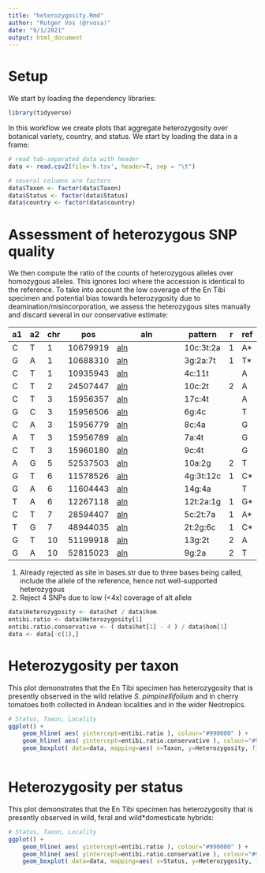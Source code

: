 ```yaml
---
title: "heterozygosity.Rmd"
author: "Rutger Vos (@rvosa)"
date: "9/1/2021"
output: html_document
---
```


# Setup

We start by loading the dependency libraries:

```r
library(tidyverse)
```

In this workflow we create plots that aggregate heterozygosity over botanical
variety, country, and status. We start by loading the data in a frame:

```r
# read tab-separated data with header
data <- read.csv2(file='h.tsv', header=T, sep = "\t")

# several columns are factors
data$Taxon <- factor(data$Taxon)
data$Status <- factor(data$Status)
data$country <- factor(data$country)

```

# Assessment of heterozygous SNP quality

We then compute the ratio of the counts of heterozygous alleles over homozygous
alleles. This ignores loci where the accession is identical to the reference.
To take into account the low coverage of the En Tibi specimen and potential bias
towards heterozygosity due to deamination/misincorporation, we assess the 
heterozygous sites manually and discard several in our conservative estimate:

| a1 | a2 | chr | pos      | aln                    | pattern   | r | ref |
|----|----|-----|----------|------------------------|-----------|---|-----|
| C	 | T  | 1   | 10679919 | [aln](1-10679919.png)  | 10c:3t:2a | 1 | A*  |
| G	 | A  | 1   | 10688310 | [aln](1-10688310.png)  | 3g:2a:7t  | 1 | T*  |
| C	 | T  | 1   | 10935943 | [aln](1-10935943.png)  | 4c:11t    |   | A   |
| C	 | T  | 2   | 24507447 | [aln](2-24507447.png)  | 10c:2t    | 2 | A   |
| C	 | T  | 3   | 15956357 | [aln](3-15956357.png)  | 17c:4t    |   | A   |
| G	 | C  | 3   | 15956506 | [aln](3-15956506.png)  | 6g:4c     |   | T   |
| C	 | A  | 3   | 15956779 | [aln](3-15956779.png)  | 8c:4a     |   | G   |
| A	 | T  | 3   | 15956789 | [aln](3-15956789.png)  | 7a:4t     |   | G   |
| C	 | T  | 3   | 15960180 | [aln](3-15960180.png)  | 9c:4t     |   | G   |
| A	 | G  | 5   | 52537503 | [aln](5-52537503.png)  | 10a:2g    | 2 | T   |
| G	 | T  | 6   | 11578526 | [aln](6-11578526.png)  | 4g:3t:12c | 1 | C*  |
| G	 | A  | 6   | 11604443 | [aln](6-11604443.png)  | 14g:4a    |   | T   |
| T	 | A  | 6   | 12267118 | [aln](6-12267118.png)  | 12t:2a:1g | 1 | G*  |
| C	 | T  | 7   | 28594407 | [aln](7-28594407.png)  | 5c:2t:7a  | 1 | A*  |
| T	 | G  | 7   | 48944035 | [aln](7-48944035.png)  | 2t:2g:6c  | 1 | C*  |
| G	 | T  | 10  | 51199918 | [aln](10-51199918.png) | 13g:2t    | 2 | A   |
| G	 | A  | 10  | 52815023 | [aln](10-52815023.png) | 9g:2a     | 2 | T   |

1. Already rejected as site in bases.str due to three bases being called,
   include the allele of the reference, hence not well-supported heterozygous
2. Reject 4 SNPs due to low (<4x) coverage of alt allele

```r
data$Heterozygosity <- data$het / data$hom
entibi.ratio <- data$Heterozygosity[1]
entibi.ratio.conservative <- ( data$het[1] - 4 ) / data$hom[1]
data <- data[-c(1),]
```

# Heterozygosity per taxon

This plot demonstrates that the En Tibi specimen has heterozygosity that is
presently observed in the wild relative _S. pimpinellifolium_ and in cherry 
tomatoes both collected in Andean localities and in the wider Neotropics.

```r
# Status, Taxon, Locality
ggplot() + 
    geom_hline( aes( yintercept=entibi.ratio ), colour="#990000" ) +
    geom_hline( aes( yintercept=entibi.ratio.conservative ), colour="#990000" ) +
    geom_boxplot( data=data, mapping=aes( x=Taxon, y=Heterozygosity, fill=Locality ) )
     

```

# Heterozygosity per status

This plot demonstrates that the En Tibi specimen has heterozygosity that is
presently observed in wild, feral and wild*domesticate hybrids:

```r
# Status, Taxon, Locality
ggplot() + 
    geom_hline( aes( yintercept=entibi.ratio ), colour="#990000" ) +
    geom_hline( aes( yintercept=entibi.ratio.conservative ), colour="#990000" ) +
    geom_boxplot( data=data, mapping=aes( x=Status, y=Heterozygosity, fill=Locality ) )
     
```



